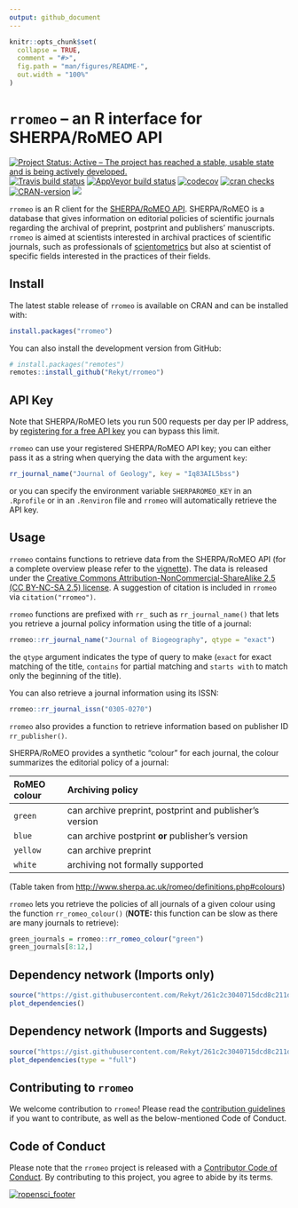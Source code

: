 ```yaml
---
output: github_document
---
```


<!-- README.md is generated from README.Rmd. Please edit that file -->

```r
knitr::opts_chunk$set(
  collapse = TRUE,
  comment = "#>",
  fig.path = "man/figures/README-",
  out.width = "100%"
)
```

# `rromeo` – an R interface for SHERPA/RoMEO API

[![Project Status: Active – The project has reached a stable, usable state and is being actively developed.](https://www.repostatus.org/badges/latest/active.svg)](https://www.repostatus.org/#active) [![Travis build status](https://travis-ci.org/ropensci/rromeo.svg?branch=master)](https://travis-ci.org/ropensci/rromeo) [![AppVeyor build status](https://ci.appveyor.com/api/projects/status/github/ropensci/rromeo?branch=master&svg=true)](https://ci.appveyor.com/project/ropensci/rromeo) [![codecov](https://codecov.io/gh/ropensci/rromeo/branch/master/graph/badge.svg)](https://codecov.io/gh/ropensci/rromeo) [![cran checks](https://cranchecks.info/badges/summary/rromeo)](https://cran.r-project.org/web/checks/check_results_rromeo.html) [![CRAN-version]( https://www.r-pkg.org/badges/version/rromeo)](https://cran.r-project.org/package=rromeo) [![](https://badges.ropensci.org/285_status.svg)](https://github.com/ropensci/onboarding/issues/285)

`rromeo` is an R client for the [SHERPA/RoMEO API](http://www.sherpa.ac.uk/romeo/index.php?la=en&fIDnum=&mode=simple). SHERPA/RoMEO is a database that gives information on editorial policies of scientific journals regarding the archival of preprint, postprint and publishers' manuscripts. `rromeo` is aimed at scientists interested in archival practices of scientific journals, such as professionals of [scientometrics](https://en.wikipedia.org/wiki/Scientometrics) but also at scientist of specific fields interested in the practices of their fields.

## Install

The latest stable release of `rromeo` is available on CRAN and can be installed
with:

```r
install.packages("rromeo")
```

You can also install the development version from GitHub:

```r
# install.packages("remotes")
remotes::install_github("Rekyt/rromeo")
```

## API Key

Note that SHERPA/RoMEO lets you run 500 requests per day per IP address, by [registering for a free API key](http://www.sherpa.ac.uk/romeo/apiregistry.php) you can bypass this limit.

`rromeo` can use your registered SHERPA/RoMEO API key; you can either pass it as a string when querying the data with the argument `key`:

``` r
rr_journal_name("Journal of Geology", key = "Iq83AIL5bss")
```

or you can specify the environment variable `SHERPAROMEO_KEY` in an `.Rprofile` or in an `.Renviron` file and `rromeo` will automatically retrieve the API key.

## Usage

`rromeo` contains functions to retrieve data from the SHERPA/RoMEO API (for a complete overview please refer to the [vignette](https://ropensci.github.io/rromeo/articles/rromeo.html)). The data is released under the [Creative Commons Attribution-NonCommercial-ShareAlike 2.5 (CC BY-NC-SA 2.5) license](https://creativecommons.org/licenses/by-nc-sa/2.5/). A suggestion of citation is included in `rromeo` via `citation("rromeo")`.

`rromeo` functions are prefixed with `rr_` such as `rr_journal_name()` that lets you retrieve a journal policy information using the title of a journal:

```r
rromeo::rr_journal_name("Journal of Biogeography", qtype = "exact")
```

the `qtype` argument indicates the type of query to make (`exact` for exact matching of the title, `contains` for partial matching and `starts with` to match only the beginning of the title).

You can also retrieve a journal information using its ISSN:

```r
rromeo::rr_journal_issn("0305-0270")
```

`rromeo` also provides a function to retrieve information based on publisher ID `rr_publisher()`.

SHERPA/RoMEO provides a synthetic "colour" for each journal, the colour summarizes the editorial policy of a journal:

  | RoMEO colour | Archiving policy                                        |
  |:-------------|:--------------------------------------------------------|
  | `green`      | can archive preprint, postprint and publisher's version |
  | `blue`       | can archive postprint **or** publisher's version        |
  | `yellow`     | can archive preprint                                    |
  | `white`      | archiving not formally supported                        |
  
(Table taken from <http://www.sherpa.ac.uk/romeo/definitions.php#colours>)

`rromeo` lets you retrieve the policies of all journals of a given colour using the function `rr_romeo_colour()` (**NOTE:** this function can be slow as there are many journals to retrieve):

```r
green_journals = rromeo::rr_romeo_colour("green")
green_journals[8:12,]
```

## Dependency network (Imports only)

```r
source("https://gist.githubusercontent.com/Rekyt/261c2c3040715dcd8c211d7f5d18c9c8/raw/")
plot_dependencies()
```

## Dependency network (Imports and Suggests)

```r
source("https://gist.githubusercontent.com/Rekyt/261c2c3040715dcd8c211d7f5d18c9c8/raw/")
plot_dependencies(type = "full")
```


## Contributing to `rromeo`

We welcome contribution to `rromeo`!
Please read the [contribution guidelines](https://docs.ropensci.org/rromeo/CONTRIBUTING.html) if you want to contribute, as well as the below-mentioned Code of Conduct.

## Code of Conduct

Please note that the `rromeo` project is released with a [Contributor Code of Conduct](https://docs.ropensci.org/rromeo/CODE_OF_CONDUCT.html). By contributing
to this project, you agree to abide by its terms.

 [![ropensci_footer](https://ropensci.org/public_images/ropensci_footer.png)](https://ropensci.org)
